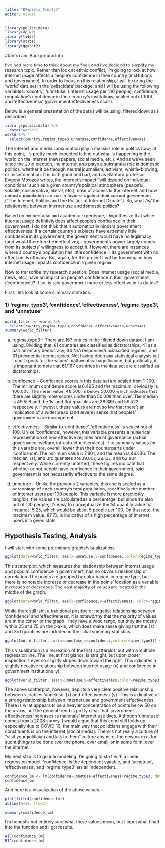 ```yaml
---
title: "KPopiela_Finalp2"
editor: visual
---
```


```r
library(poliscidata)
library(dplyr)
library(tidyr)
library(stats)
library(ggplot2)
```

##Intro and Background Info

I've had more time to think about my final, and I've decided to simplify my research topic. Rather than look at ethnic conflict, I'm going to look at how internet usage affects a people's confidence in their country (institutions and governance). In order to focus on this relationship, I will be using the 'world' data set in the 'poliscidata' package, and I will be using the following variables: 'country', 'unnetuse' (internet usage per 100 people), confidence (population's confidence in their country's institutions; scaled out of 100), and 'effectiveness' (government effectiveness scale). 

Below is a general presentation of the data I will be using, filtered down as I described. 

```r
library(poliscidata) %>%
  data("world")
world %>%
  select(country,regime_type3,unnetuse,confidence,effectiveness)
```

The internet and media consumption play a massive role in politics now; at this point, it's pretty much expected to find out what is happening in the world on the internet (newspapers, social media, etc.). And as we've seen since the 2016 election, the internet also plays a substantial role in domestic politics, whether it be through neutral journalism, activism, whistle-blowing, or misinformation. It is both good and bad, and as Stanford professor Evgeny Morozov writes, the internet's impact "will depend on individual conditions" such as a given country's political atmosphere (peaceful, volatile, conservative, liberal, etc.), ease of access to the internet, and how united a population is either in favor or against their current government ("The Internet, Politics and the Politics of Internet Debate"). So, what */is/* the relationship between internet use and domestic politics? 

Based on my personal and academic experience, I hypothesize that while internet usage definitely does affect people's confidence in their government, I do not think that it automatically hinders government effectiveness. If a certain country's subjects have extremely little confidence in its government, the government would have no legitimacy (and would therefore be ineffective); a government's power largely comes from its subjects' willingness to accept it. However, there are instances where a country's population has little confidence in its government with no effect on its efficacy. But, again, for this project I will be focusing on how internet usage impacts confidence in a given regime.

Now to transcribe my research question: Does internet usage (social media, news, etc.) have an impact on people's confidence in their government ('confidence')? If so, is said government more or less effective in its duties?

First, lets look at some summary statistics. 

### 1) 'regime_type3', 'confidence', 'effectiveness', 'regime_type3', and 'unnetuse'

```r
world_filter <- world %>%
  select(country,regime_type3,confidence,effectiveness,unnetuse)
summary(world_filter)
```

a) regime_type3 -- There are 167 entries in the filtered down dataset I am using. Dividing that, 61 countries are classified as dictatorships, 41 as a parliamentary democracy, 34 N/A responses/unclassified regimes, and 31 presidential democracies. Not having doen any statistical analysis yet I can't speak for the values' mathematical significance, but politically, it is important to note that 61/167 countries in the data set are classified as dictatorships. 

b) confidence -- Confidence scores in this data set are scaled from 1-100. The minimum confidence score is 6.495 and the maximum, obviously is 100.000. The mean value, 48.508, is below 50.000 which indicates that there are slightly more scores under than 50.000 than over. The median is 49.508 and the 1st and 3rd quantiles are 38.889 and 59.523 respectively. However, these values are not so low that there's an implication of a widespread (and severe) sense that peoples' governments are incompetent.

c) effectiveness -- Similar to 'confidence', 'effectiveness' is scaled out of 100. Unlike 'confidence', however, this variable presents a numerical representation of how effective regimes are at governance (actual governance, welfare, infrastructure/services). The summary values for this variable are, overall, lower than their counterparts under 'confidence'. The minimum value is 7.801, and the mean is 46.036. The median, 1st, and 3rd quantiles are 39.007, 28.132, and 62.884 respectively. While currently untested, these figures indicate that whether or not people have confidence in their government, said government is not necessarily effective to the same degree.

d) unnetuse -- Unlike the previous 2 variables, this one is scaled as a percentage of each country's total population, specifically the number of internet users per 100 people. This variable is more practically tangible; the values are calculated as a percentage, but since it's also out of 100 people, it's easy to conceptualize the 1st quantile value for instance: 5.25, which would be about 5 people per 100. On that note, the maximum value, 87.70, is indicative of a high percentage of internet users in a given state.


## Hypothesis Testing, Analysis

I will start with some preliminary graphs/visualizations.

```r
ggplot(data=world_filter, aes(x=unnetuse,y=confidence, color=regime_type3)) + geom_point() 
```

This scatterplot, which measures the relationship between internet usage and popular confidence in government, has no obvious relationship or correlation. The points are grouped by color based on regime type, but there is no notable increase or decrease in the points' location as a variable increases or decreases. The vast majority of values are located in the middle of the graph.

```r
ggplot(data=world_filter, aes(x=confidence,y=effectiveness, color=regime_type3)) + geom_point() 
```

While there still isn't a traditional positive or negative relationship between 'confidence' and 'effectiveness', it is noteworthy that the majority of values are in the center of the graph. They have a wide range, but they are mostly within 25 and 75 on the x-axis, which does make sense giving that the 1st and 3rd quantiles are included in the initial summary statistics.

```r
ggplot(world_filter, aes(x=unnetuse,y=confidence,color=regime_type3)) + geom_point() + stat_smooth(method="lm",col="blue")
```

This visualization is a recreation of the first scatterplot, but with a multiple regression line. The line, at first glance, is straight, but upon closer inspection it ever so slightly slopes down toward the right. This indicates a slightly negative relationship between internet usage (x) and confidence in government institutions (y).

```r
ggplot(world_filter, aes(x=unnetuse,y=effectiveness,color=regime_type3)) + geom_point() + stat_smooth(method="lm",col="blue")
```

The above scatterplot, however, depicts a very clear positive relationship between variables 'unnetuse' (x) and 'effectiveness' (y). This is indicative of a strong relationship between internet use and government effectiveness. There is what appears to be a heavier concentration of points below 50 on the x-axis, but the general trend is pretty clear that government effectiveness increases as nationals' internet use does. Although 'unnetuse' comes from a 2008 survey, I would argue that this trend still holds up; especially due to COVID-19, the main way that politicians engage with their constituents is on the internet (social media). There is not really a culture of "visit your politician and talk to them" culture anymore, the new norm is for sucht things to be done over the phone, over email, or in some form, over the internet. 

My next step is to go into modeling. I'm going to start with a linear regression model. 'confidence' is the dependent variable, and 'unnetuse', 'effectiveness', and 'regime_type3' are all independent.

```r
confidence_lm <- lm(confidence~unnetuse+effectiveness+regime_type3, data=world_filter)
confidence_lm
```

And here is a visualization of the above values. 

```r
plot(fitted(confidence_lm))
abline(h=50, lty=2)
```

```r
summary(confidence_lm)
```

I'm honestly not entirely sure what these values mean, but I input what I had into the function and I got results.

```r
AIC(confidence_lm)
BIC(confidence_lm)
```




